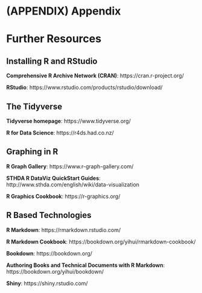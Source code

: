 # (APPENDIX) Appendix {-}

# Further Resources

## Installing R and RStudio

**Comprehensive R Archive Network (CRAN)**:  https://cran.r-project.org/

**RStudio**: https://www.rstudio.com/products/rstudio/download/

## The Tidyverse
**Tidyverse homepage**: https://www.tidyverse.org/ 

**R for Data Science**: https://r4ds.had.co.nz/ 

## Graphing in R

**R Graph Gallery**: https://www.r-graph-gallery.com/ 

**STHDA R DataViz QuickStart Guides**: http://www.sthda.com/english/wiki/data-visualization 

**R Graphics Cookbook**: https://r-graphics.org/

## R Based Technologies

**R Markdown**: https://rmarkdown.rstudio.com/

**R Markdown Cookbook**: https://bookdown.org/yihui/rmarkdown-cookbook/


**Bookdown**: https://bookdown.org/

**Authoring Books and Technical Documents with R Markdown**: https://bookdown.org/yihui/bookdown/ 

**Shiny**: https://shiny.rstudio.com/ 
